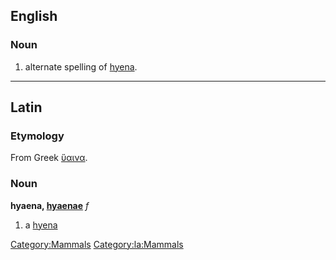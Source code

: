 ==English==
[[Category:Mammals]]
===Noun===

# alternate spelling of [[hyena]].

----

==Latin==
[[Category:la:Mammals]]
===Etymology===
From Greek [[ὕαινα]].
===Noun===
'''hyaena, [[Wiktionary Appendix:Latin first declension|hyaenae]]''' ''f''

#a [[hyena]]